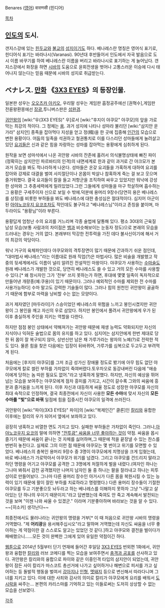 Benares ([[영어]])
वाराणसी (힌디어)

[[목차]]
== [[인도]]의 도시. ==
갠지스강에 있는 [[힌두교]]와 [[불교]]의 [[성지]]이기도 하다. 베나레스란 명칭은 영어식 표기로, 힌디어식 표기는 바라나시(Varanasi). 90년대 후반들어서 인도에서 자국 발음으로 도시 이름 바꾸기를 하여 베나레스란 이름을 버리고 바라나시로 표기하는 게 늘어닜다.  갠지스강에서 화장을 하면 [[시바]]의 도움으로 윤회전생을 벗어나 고통스러운 이승에 다시 태어나지 않는다는 믿음 때문에 시바의 성지로 취급받는다.

== ベナレス. [[만화]] 《[[3X3 EYES]]》의 등장인물. ==

일본판 성우는 [[오오츠카 아키오]], 우리말 성우는 게임판 흡정공주에선 [권혁수],게임판 전륜왕환몽에선 [[장광]],투니버스판은 [[성완경]].

[[귀안왕]]의 [wiki:"우(3X3 EYES)" 우]로서 [wiki:"후지이 야쿠모" 야쿠모]의 앞을 가로막는 최강의 적이다. 그 정체는 [[용]]. 과거 성지에 나타나 성마라 불리던 [wiki:"삼지안 운가라" 삼지안] 종족을 잡아먹다 지성을 얻고 정(精)을 한 곳에 집중해 [[인간]]의 모습으로 변한 용황이다. 어둠의 일족을 석권하고 철권통치로 이를 다스리던 성마들에게 눌려살고 있던 [[요괴]]들은 신과 같은 힘을 자랑하는 성마를 잡아먹는 용황에게 심취하게 된다.

원작을 보면 성마석에서 나온 귀안왕 시바의 잔존에 홀려서 의식불명상태에 빠진 파이(정확히는 삼지안인 파르바티의 인격)의 내면세계로 한과 같이 과거로 간 야크모가 본 과거 모습을 봐도 적나라하게 나온다. 성마들은 온갖 요괴들을 가혹하게 대하여 요괴를 잡아와 강제로 대결을 벌여 사지절단이나 온몸이 박살나 참혹하게 죽는 걸 보고 웃으며 즐거워했다. 결국 요괴들이 칼을 들고 저항군을 조직하여 싸우고 있었지만 워낙에 강성한 성마와 그 추종세력에게 밀려있었다.그런 그들에게 성마들을 마구 학살하며 흡수하는 그 용황은 구세주이자 신으로 보일 수 밖에.덕분에 용머리 9장수(당연히 용은 베나레스를 상징)를 비롯한 부하들을 봐도 베나레스에 대한 충성심은 절대적이다. 심지어 아군이 된 [[아야노코우지 요코]]조차도 적인데도 불구하고 "베나레스님"이라고 존칭을 붙이며, 마두라이도 "용황님"이라 부른다.

용황답게 엄청난 수의 요괴를 거느리며 각종 술법에 달통해 있다. 평소 30대의 근육질 남성 모습(보통 사람과의 차이점은 [[뱀]]과 비슷해보이는 눈동자 정도)으로 본래의 모습을 드러내는 경우는 거의 없다. 본래부터 막강한 전투력을 가진 데다 불사신이기에 해서 거의 최강의 악당이다.

워낙 거구의 육체파인데다 야쿠모와의 격투장면이 많기 때문에 간과하기 쉬운 점인데, "대마법사 베나레스"라는 이름대로 원래 직업(?)은 마법사다. 많은 비술을 개발했고 작중의 뒷세계에서도 이름이 널리 알려진 전설적인 마왕이다. 야쿠모가 사용하는 [[수마술]]도 원래 베나레스가 개발한 것으로, 당연히 베나레스도 쓸 수 있고 거의 모든 수마를 사용할 수 있다.[* 왜 창시자인 그가 '전부' 쓰지 못하는가 하면, 후대에 몇몇 일족이 독자적으로 만들어낸 개량종(예:쿠용)이 있기 때문이다. 그러나 예외적인 수마를 제외한 전 수마를 사용가능하다] 수마 말고도 강력한 기술들이 많다. 그러나 힘의 원천인 귀안왕이 골골하기 때문에 함부로 마력을 낭비할 수는 없는 모양이다. 

과거 제자였던 [마두라이]가 스승이었던 베나레스의 위험을 느끼고 봉인시켰지만 귀안왕이 그 봉인을 깨고 자신의 우로 삼았다. 하지만 봉인에서 풀려서 귀안왕에게 우가 된 이후 충실하게 주인을 지키는 역할을 다한다.

하지만 점점 봉인 상태에서 약해져가는 귀안왕 때문에 재생 능력도 약화되지만 자신의 지식이나 익혀둔 술법으로 몸의 유지를 하고 있다. 심지어는 삼지안에게 한번 제대로 당한 뒤 몸이 잘 복구되지 않아, 상반신만 남은 채 가루가라는 왕자의 노예(?)로 전락한 적도 있다. 물론 힘을 찾은 다음에는 입장이 뒤바뀌어, 가루가를 심복으로 두고두고 부려먹게 된다.

처음에는 [후지이 야쿠모]를 그저 조금 성가신 장애물 정도로 봤기에 아무 힘도 없던 야쿠모에게 칼로 썰린 부하를 가차없이 죽여버렸다.토우차오로 동강내버린 다음에 "애송이에게 당하는 놈 따윈 필요도 없어."라고 냉혹하게 말했다. 하지만, 자신의 예상을 뛰어넘는 모습을 보여주는 야쿠모에게 점차 흥미를 가지고, 시간이 갈수록 그와의 싸움에 흥분과 즐거움을 느끼게 된다. 이후 자신과 대등하게 싸울 정도로 성장한 야쿠모를 자신의 최대 숙적으로 인정하며, 결국 최종전에서 자신이 사용한 '''모든 수마'''에 맞서 자신의 '''모든 수마를 "빛"으로 바꿔''' 일점에 힘을 집중시킨 야쿠모의 일격에 쓰러진다.

귀안왕이 [wiki:"파이(3X3 EYES)" 파이]의 [wiki:"복제인간" 클론]인 [[칼리]]와 융합한 이후에는 칼리의 우가 되어서 옆에서 보좌하고 있다. 

굉장히 냉혹하고 비열한 면도 가지고 있다. 실패한 부하들은 가차없이 죽인다.  그러나,[[아야노코우지 요코]]의 말에 의하면 [["전투광" 싸움을 너무 좋아하는 것]]이 약점. 싸움을 몹시 즐기기 때문에 싸움이 끝나는 것 자체를 싫어하며,그 때문에 적을 끝장낼 수 있는 찬스를 번번히 놓친다고. 실제로 그의 이런 점 때문에 야쿠모는 몇 번이고 위기를 모면할 수 있었다. 베나레스의 충복인 용머리 9장수 중 3명이 야쿠모에게 치명상을 크게 입혔는데, 바로 베나레스가 가로막아서 야쿠모가 위기를 넘겼다. 그리고 야쿠모를 건드리지 말라고 하던 명령을 어기고 야쿠모를 공격한 그 3명에게 처절하게 벌을 내렸다.(여자인 하나는 그나마 봐줘서 감전 공격했지만 나머지 남자인 둘 중 하나는 팔을 잘라내고 하나는 피투성이로 만들어놨다. 그나마 다른 용머리 장수인 아거시가 다른 몸을 복원시킬 수 있는 능력이 있기 때문에 팔이 잘린 부하를 치료하라고 명령했다.) 다른 용머리 장수들이 기절한 야쿠모를 두고 기분좋으듯 놔두라고 하는 베나레스를 이해하지 못하자 그냥 "나말고 살아있는 단 하나의 우이기 때문이지."라고 답변했는데 죽여도 안 죽고 계속해서 발전되는 것을 보며 "이젠 나와 싸울 수 있겠군." 이라며 기분좋아하며 바라보는 것을 알 수 있다. ~~[히소카] 생각난다~~

최종전에서도 물러나라는 귀안왕의 명령을 거부[* 이 때 처음으로 귀안왕 시바의 명령을 거역했다.  "제 '''어리광'''을 용서해주십시오"라고 말하며 거역했는데 자신도 싸움을 너무 좋아하는 게 약점이란 걸 스스로도 알고는 있었던 것 같다.]하고 야쿠모와 결전을 벌이다가 패배했으니......모든 것이 완벽한 그에게 있어 유일한 약점이긴 하다.

[[웹툰]]으로 2014년 5월부터 단기 연재에 들어간 후일담 [[3X3 EYES]] 번외편 1화에서, 귀안왕과 융합한 [[칼리]]와 러브 코메디를 찍는 모습을 보여주면서 [[충격과 공포]]를 선사하고 있다. 귀안왕은 칼리와의 융합으로 파이와 같은 이중인격 타입의 삼지안이 되었는데, 귀안왕이 잠든 사이 칼리가 마스코트 총선거에 나가고 싶어하거나 해변으로 피서를 가고 싶어하는 등 돌발적 행동을 벌여서 [[강아지]]나 [[인형]], [[멧돼지]] 등으로 변신해서 따라다니며 그녀를 지키고 있다. 이에 대한 사죄와 감사의 의미로 칼리가 야쿠모에게 요리를 배워서 [[도시락]]을 싸주는... 본편의 카리스마를 기억하고 있는 이들로써는 도저히 상상할 수 없는 모습을 선보였다. 

[[각주]]
